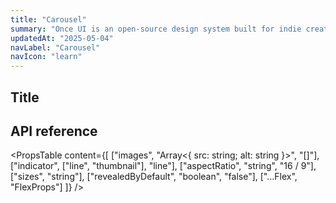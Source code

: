 ```yaml
---
title: "Carousel"
summary: "Once UI is an open-source design system built for indie creators, small teams, and startups to fuel the next generation of web applications."
updatedAt: "2025-05-04"
navLabel: "Carousel"
navIcon: "learn"
---
```


## Title

## API reference

<PropsTable
  content={[
    ["images", "Array<{ src: string; alt: string }>", "[]"],
    ["indicator", ["line", "thumbnail"], "line"],
    ["aspectRatio", "string", "16 / 9"],
    ["sizes", "string"],
    ["revealedByDefault", "boolean", "false"],
    ["...Flex", "FlexProps"]
  ]}
/>